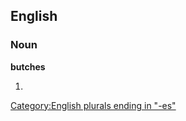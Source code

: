 ==English==

===Noun===
'''butches'''

# {{plural of|[[butch]]}}

[[Category:English plurals ending in "-es"]]